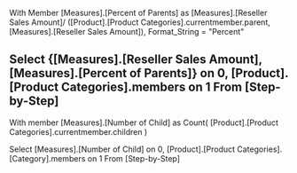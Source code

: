 With
Member [Measures].[Percent of Parents] as
[Measures].[Reseller Sales Amount]/
([Product].[Product Categories].currentmember.parent,[Measures].[Reseller Sales Amount]),
Format_String = "Percent"


Select 
{[Measures].[Reseller Sales Amount],[Measures].[Percent of Parents]} on 0,
[Product].[Product Categories].members on 1 
From [Step-by-Step]
---------------------


With member [Measures].[Number of Child] as
Count(
[Product].[Product Categories].currentmember.children
)

Select [Measures].[Number of Child] on 0,
[Product].[Product Categories].[Category].members on 1
From [Step-by-Step]